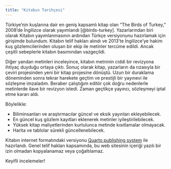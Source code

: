 ```yaml
---
title: "Kitabın Tarihçesi"
---
```


Türkiye'nin kuşlarına dair en geniş kapsamlı kitap olan "The Birds of Turkey," 2008'de İngilizce olarak yayımlandı [@birds-turkey]. Yazarlarından biri olarak Kitabın yayımlanmasının ardından Türkçe versiyonunu hazırlamak için girişimde bulundum. Kitabın telif hakları alındı ve 2013'te İngilizce'ye hakim kuş gözlemcilerinden oluşan bir ekip ile metinler tercüme edildi. Ancak çeşitli sebeplerle kitabın basımından vazgeçildi.

Diğer yandan metinleri inceleyince, kitabın metninin ciddi bir revizyona ihtiyaç duyduğu ortaya çıktı. Sonuç olarak kitap, yazarların da rızasıyla bir çeviri projesinden yeni bir kitap projesine dönüştü. Uzun bir duraklama döneminden sonra tekrar harekete geçtim ve prestijli bir yayınevi ile sözleşme imzaladım. Beraber çalıştığım editör çok doğru nedenlerle metinlerde ilave bir revizyon istedi. Zaman geçtikçe yayıncı, sözleşmeyi iptal etme kararı aldı.

Böylelikle:

-   Biliminsanları ve araştırmacılar güncel ve eksik yayınları ekleyebilecek.
-   En güncel kuş gözlem kayıtları eklenerek metinler iyileştirilebilecek.
-   Yüksek kitap maliyetlerinden kurtulunca metinde kısıtlamalar olmayacak.
-   Harita ve tablolar sürekli güncellenebilecek.

Kitabın internet formatındaki versiyonu [Quarto publishing system](https://quarto.org/) ile hazırlandı. Genel telif hakları kapsamında, bu web sitesinin içeriği yazılı bir izin olmadan kopyalanamaz veya çoğaltılamaz.

Keyifli incelemeler!
